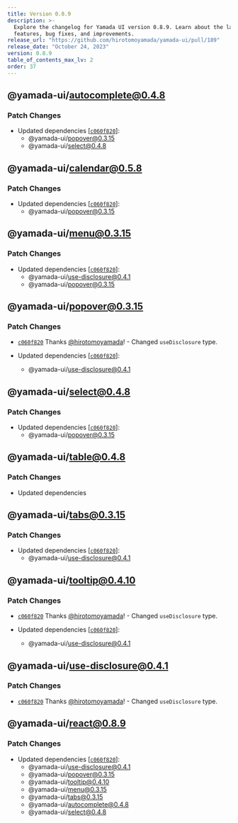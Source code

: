 ```yaml
---
title: Version 0.8.9
description: >-
  Explore the changelog for Yamada UI version 0.8.9. Learn about the latest
  features, bug fixes, and improvements.
release_url: "https://github.com/hirotomoyamada/yamada-ui/pull/189"
release_date: "October 24, 2023"
version: 0.8.9
table_of_contents_max_lv: 2
order: 37
---
```


## @yamada-ui/autocomplete@0.4.8

### Patch Changes

- Updated dependencies \[[`c060f820`](https://github.com/hirotomoyamada/yamada-ui/commit/c060f8203c8a0a4d13d38bef643fc0f719380f22)]:
  - @yamada-ui/popover@0.3.15
  - @yamada-ui/select@0.4.8

## @yamada-ui/calendar@0.5.8

### Patch Changes

- Updated dependencies \[[`c060f820`](https://github.com/hirotomoyamada/yamada-ui/commit/c060f8203c8a0a4d13d38bef643fc0f719380f22)]:
  - @yamada-ui/popover@0.3.15

## @yamada-ui/menu@0.3.15

### Patch Changes

- Updated dependencies \[[`c060f820`](https://github.com/hirotomoyamada/yamada-ui/commit/c060f8203c8a0a4d13d38bef643fc0f719380f22)]:
  - @yamada-ui/use-disclosure@0.4.1
  - @yamada-ui/popover@0.3.15

## @yamada-ui/popover@0.3.15

### Patch Changes

- [`c060f820`](https://github.com/hirotomoyamada/yamada-ui/commit/c060f8203c8a0a4d13d38bef643fc0f719380f22) Thanks [@hirotomoyamada](https://github.com/hirotomoyamada)! - Changed `useDisclosure` type.

- Updated dependencies \[[`c060f820`](https://github.com/hirotomoyamada/yamada-ui/commit/c060f8203c8a0a4d13d38bef643fc0f719380f22)]:
  - @yamada-ui/use-disclosure@0.4.1

## @yamada-ui/select@0.4.8

### Patch Changes

- Updated dependencies \[[`c060f820`](https://github.com/hirotomoyamada/yamada-ui/commit/c060f8203c8a0a4d13d38bef643fc0f719380f22)]:
  - @yamada-ui/popover@0.3.15

## @yamada-ui/table@0.4.8

### Patch Changes

- Updated dependencies

## @yamada-ui/tabs@0.3.15

### Patch Changes

- Updated dependencies \[[`c060f820`](https://github.com/hirotomoyamada/yamada-ui/commit/c060f8203c8a0a4d13d38bef643fc0f719380f22)]:
  - @yamada-ui/use-disclosure@0.4.1

## @yamada-ui/tooltip@0.4.10

### Patch Changes

- [`c060f820`](https://github.com/hirotomoyamada/yamada-ui/commit/c060f8203c8a0a4d13d38bef643fc0f719380f22) Thanks [@hirotomoyamada](https://github.com/hirotomoyamada)! - Changed `useDisclosure` type.

- Updated dependencies \[[`c060f820`](https://github.com/hirotomoyamada/yamada-ui/commit/c060f8203c8a0a4d13d38bef643fc0f719380f22)]:
  - @yamada-ui/use-disclosure@0.4.1

## @yamada-ui/use-disclosure@0.4.1

### Patch Changes

- [`c060f820`](https://github.com/hirotomoyamada/yamada-ui/commit/c060f8203c8a0a4d13d38bef643fc0f719380f22) Thanks [@hirotomoyamada](https://github.com/hirotomoyamada)! - Changed `useDisclosure` type.

## @yamada-ui/react@0.8.9

### Patch Changes

- Updated dependencies \[[`c060f820`](https://github.com/hirotomoyamada/yamada-ui/commit/c060f8203c8a0a4d13d38bef643fc0f719380f22)]:
  - @yamada-ui/use-disclosure@0.4.1
  - @yamada-ui/popover@0.3.15
  - @yamada-ui/tooltip@0.4.10
  - @yamada-ui/menu@0.3.15
  - @yamada-ui/tabs@0.3.15
  - @yamada-ui/autocomplete@0.4.8
  - @yamada-ui/select@0.4.8
